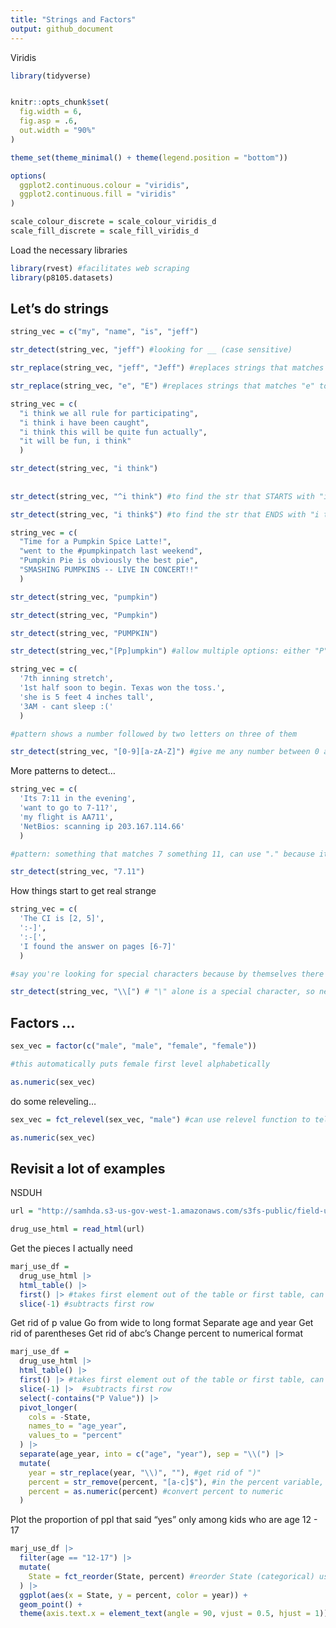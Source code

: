 ```yaml
---
title: "Strings and Factors"
output: github_document
---
```


Viridis

```r
library(tidyverse)


knitr::opts_chunk$set(
  fig.width = 6,
  fig.asp = .6,
  out.width = "90%"
)

theme_set(theme_minimal() + theme(legend.position = "bottom"))

options(
  ggplot2.continuous.colour = "viridis",
  ggplot2.continuous.fill = "viridis"
)

scale_colour_discrete = scale_colour_viridis_d
scale_fill_discrete = scale_fill_viridis_d
```

Load the necessary libraries

```r
library(rvest) #facilitates web scraping
library(p8105.datasets)
```

## Let's do strings

```r
string_vec = c("my", "name", "is", "jeff")

str_detect(string_vec, "jeff") #looking for __ (case sensitive)

str_replace(string_vec, "jeff", "Jeff") #replaces strings that matches "jeff" to "Jeff"

str_replace(string_vec, "e", "E") #replaces strings that matches "e" to "E"
```

```r
string_vec = c(
  "i think we all rule for participating",
  "i think i have been caught",
  "i think this will be quite fun actually",
  "it will be fun, i think"
  )

str_detect(string_vec, "i think")
           
           
str_detect(string_vec, "^i think") #to find the str that STARTS with "i think"

str_detect(string_vec, "i think$") #to find the str that ENDS with "i think"
```

```r
string_vec = c(
  "Time for a Pumpkin Spice Latte!",
  "went to the #pumpkinpatch last weekend",
  "Pumpkin Pie is obviously the best pie",
  "SMASHING PUMPKINS -- LIVE IN CONCERT!!"
  )

str_detect(string_vec, "pumpkin")

str_detect(string_vec, "Pumpkin")

str_detect(string_vec, "PUMPKIN")

str_detect(string_vec,"[Pp]umpkin") #allow multiple options: either "P" or "p" and anything else after that to match "umpkin"
```


```r
string_vec = c(
  '7th inning stretch',
  '1st half soon to begin. Texas won the toss.',
  'she is 5 feet 4 inches tall',
  '3AM - cant sleep :('
  )

#pattern shows a number followed by two letters on three of them

str_detect(string_vec, "[0-9][a-zA-Z]") #give me any number between 0 and 9 and letter a to z and A to Z
```


More patterns to detect...

```r
string_vec = c(
  'Its 7:11 in the evening',
  'want to go to 7-11?',
  'my flight is AA711',
  'NetBios: scanning ip 203.167.114.66'
  )

#pattern: something that matches 7 something 11, can use "." because it will detect anything between 7 and 11

str_detect(string_vec, "7.11")
```

How things start to get real strange

```r
string_vec = c(
  'The CI is [2, 5]',
  ':-]',
  ':-[',
  'I found the answer on pages [6-7]'
  )

#say you're looking for special characters because by themselves there's a special meaning like "["?

str_detect(string_vec, "\\[") # "\" alone is a special character, so need "\\" before the special character you want to look for
```


## Factors ...

```r
sex_vec = factor(c("male", "male", "female", "female"))

#this automatically puts female first level alphabetically

as.numeric(sex_vec)
```

do some releveling...

```r
sex_vec = fct_relevel(sex_vec, "male") #can use relevel function to tell it which comes first

as.numeric(sex_vec)
```


## Revisit a lot of examples

NSDUH

```r
url = "http://samhda.s3-us-gov-west-1.amazonaws.com/s3fs-public/field-uploads/2k15StateFiles/NSDUHsaeShortTermCHG2015.htm"

drug_use_html = read_html(url)
```

Get the pieces I actually need

```r
marj_use_df = 
  drug_use_html |> 
  html_table() |> 
  first() |> #takes first element out of the table or first table, can type in command line ?first to see if you can import an nth function to specify other elements
  slice(-1) #subtracts first row
```

Get rid of p value
Go from wide to long format
Separate age and year
Get rid of parentheses
Get rid of abc's
Change percent to numerical format

```r
marj_use_df = 
  drug_use_html |> 
  html_table() |> 
  first() |> #takes first element out of the table or first table, can type in command line ?first to see if you can import an nth function to specify other elements
  slice(-1) |>  #subtracts first row
  select(-contains("P Value")) |> 
  pivot_longer(
    cols = -State,
    names_to = "age_year",
    values_to = "percent"
  ) |> 
  separate(age_year, into = c("age", "year"), sep = "\\(") |> 
  mutate(
    year = str_replace(year, "\\)", ""), #get rid of ")"
    percent = str_remove(percent, "[a-c]$"), #in the percent variable, remove "[a-c]" to get rid of abc's based on the dataset 
    percent = as.numeric(percent) #convert percent to numeric
  )
```

Plot the proportion of  ppl that said "yes" only among kids who are age 12 - 17
```r
marj_use_df |> 
  filter(age == "12-17") |> 
  mutate(
    State = fct_reorder(State, percent) #reorder State (categorical) using percent (numerical) bc without this the plots are all over the place
  ) |> 
  ggplot(aes(x = State, y = percent, color = year)) +
  geom_point() +
  theme(axis.text.x = element_text(angle = 90, vjust = 0.5, hjust = 1)) #rotate the x-axis names by 90 degrees
```

